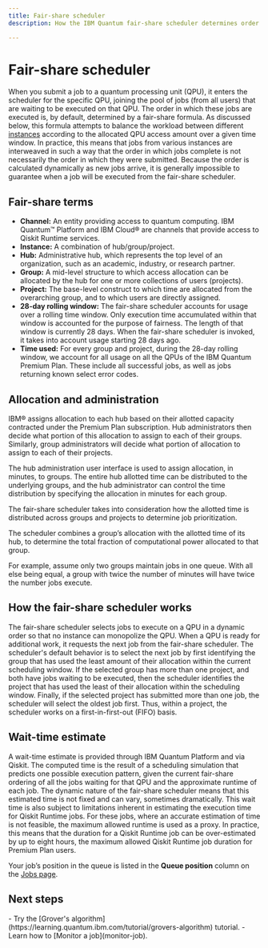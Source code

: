```yaml
---
title: Fair-share scheduler
description: How the IBM Quantum fair-share scheduler determines order of jobs submitted to quantum processing units

---
```


# Fair-share scheduler

When you submit a job to a quantum processing unit (QPU), it enters the scheduler for the specific QPU, joining the pool of jobs (from all users) that are waiting to be executed on that QPU. The order in which these jobs are executed is, by default, determined by a fair-share formula. As discussed below, this formula attempts to balance the workload between different [instances](instances) according to the allocated QPU access amount over a given time window. In practice, this means that jobs from various instances are interweaved in such a way that the order in which jobs complete is not necessarily the order in which they were submitted. Because the order is calculated dynamically as new jobs arrive, it is generally impossible to guarantee when a job will be executed from the fair-share scheduler.

## Fair-share terms

*   **Channel:** An entity providing access to quantum computing. IBM Quantum&trade; Platform and IBM Cloud&reg; are channels that provide access to Qiskit Runtime services.
*   **Instance:** A combination of hub/group/project.
*   **Hub:** Administrative hub, which represents the top level of an organization, such as an academic, industry, or research partner.
*   **Group:** A mid-level structure to which access allocation can be allocated by the hub for one or more collections of users (projects).
*   **Project:** The base-level construct to which time are allocated from the overarching group, and to which users are directly assigned.
*   **28-day rolling window:** The fair-share scheduler accounts for usage over a rolling time window. Only execution time accumulated within that window is accounted for the purpose of fairness. The length of that window is currently 28 days. When the fair-share scheduler is invoked, it takes into account usage starting 28 days ago.
*   **Time used:** For every group and project, during the 28-day rolling window, we account for all usage on all the QPUs of the IBM Quantum Premium Plan. These include all successful jobs, as well as jobs returning known select error codes.

## Allocation and administration

IBM&reg; assigns allocation to each hub based on their allotted capacity contracted under the Premium Plan subscription. Hub administrators then decide what portion of this allocation to assign to each of their groups. Similarly, group administrators will decide what portion of allocation to assign to each of their projects.

The hub administration user interface is used to assign allocation, in minutes, to groups. The entire hub allotted time can be distributed to the underlying groups, and the hub administrator can control the time distribution by specifying the allocation in minutes for each group.

The fair-share scheduler takes into consideration how the allotted time is distributed across groups and projects to determine job prioritization.

The scheduler combines a group’s allocation with the allotted time of its hub, to determine the total fraction of computational power allocated to that group.

For example, assume only two groups maintain jobs in one queue. With all else being equal, a group with twice the number of minutes will have twice the number jobs execute.

## How the fair-share scheduler works

The fair-share scheduler selects jobs to execute on a QPU in a dynamic order so that no instance can monopolize the QPU. When a QPU is ready for additional work, it requests the next job from the fair-share scheduler. The scheduler's default behavior is to select the next job by first identifying the group that has used the least amount of their allocation within the current scheduling window. If the selected group has more than one project, and both have jobs waiting to be executed, then the scheduler identifies the project that has used the least of their allocation within the scheduling window. Finally, if the selected project has submitted more than one job, the scheduler will select the oldest job first. Thus, within a project, the scheduler works on a first-in-first-out (FIFO) basis.

## Wait-time estimate

A wait-time estimate is provided through IBM Quantum Platform and via Qiskit. The computed time is the result of a scheduling simulation that predicts one possible execution pattern, given the current fair-share ordering of all the jobs waiting for that QPU and the approximate runtime of each job. The dynamic nature of the fair-share scheduler means that this estimated time is not fixed and can vary, sometimes dramatically. This wait time is also subject to limitations inherent in estimating the execution time for Qiskit Runtime jobs. For these jobs, where an accurate estimation of time is not feasible, the maximum allowed runtime is used as a proxy. In practice, this means that the duration for a Qiskit Runtime job can be over-estimated by up to eight hours, the maximum allowed Qiskit Runtime job duration for Premium Plan users.

Your job’s position in the queue is listed in the **Queue position** column on the [Jobs page](https://quantum.ibm.com/jobs).

## Next steps

<Admonition type="tip" title="Recommendations">
    - Try the [Grover's algorithm](https://learning.quantum.ibm.com/tutorial/grovers-algorithm) tutorial.
    - Learn how to [Monitor a job](monitor-job).
</Admonition>
